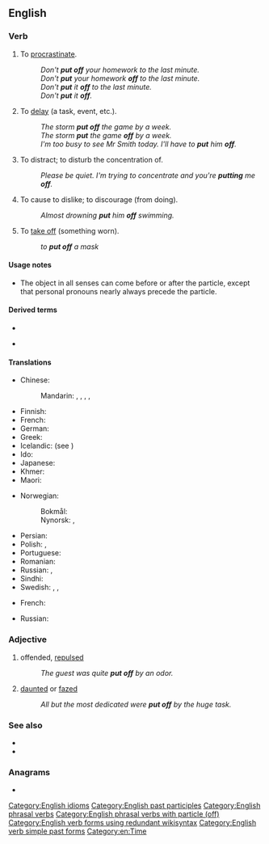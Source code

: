 {{also|putoff}}
==English==

===Verb===
{{en-verb|puts off|putting off|put off}}

# {{lb|en|transitive}} To [[procrastinate]].
#: ''Don't '''put off''' your homework to the last minute.''
#: ''Don't '''put''' your homework '''off''' to the last minute.''
#: ''Don't '''put''' it '''off''' to the last minute.''
#: ''Don't '''put''' it '''off'''.''
# {{lb|en|transitive}} To [[delay]] (a task, event, etc.).
#: ''The storm '''put off''' the game by a week.''
#: ''The storm '''put''' the game '''off''' by a week.''
#: ''I'm too busy to see Mr Smith today. I'll have to '''put''' him '''off'''.''
# {{lb|en|transitive}} To distract; to disturb the concentration of.
#: ''Please be quiet. I'm trying to concentrate and you're '''putting''' me '''off'''.''
# {{lb|en|transitive}} To cause to dislike; to discourage (from doing).
#: ''Almost drowning '''put''' him '''off''' swimming.''
# {{lb|en|transitive|archaic}} To [[take off]] (something worn).
#: ''to '''put off''' a mask''

====Usage notes====
* The object in all senses can come before or after the particle, except that personal pronouns nearly always precede the particle.

====Derived terms====
* {{l|en|off-putting}}
* {{l|en|put-off}} {{qualifier|noun}}

====Translations====
{{trans-top|to delay}}
* Chinese:
*: Mandarin: {{t+|cmn|推遲|sc=Hani}}, {{t+|cmn|推迟|tr=tuīchí|sc=Hani}}, {{t+|cmn|順延|sc=Hani}}, {{t+|cmn|顺延|tr=shùnyán|sc=Hani}}, {{t+|cmn|延期|tr=yánqī|sc=Hani}}
* Finnish: {{t+|fi|lykätä}}
* French: {{t+|fr|ajourner}}
* German: {{t+|de|verschieben}}
* Greek: {{t+|el|αναβάλλω}}
* Icelandic: {{t|is|draga á langinn}} (see {{m|is|langur}})
* Ido: {{t+|io|tardigar}}
* Japanese: {{t+|ja|延期|tr=えんきする, enki suru|alt=延期する|sc=Jpan}}
* Khmer: {{t+|km|បង្ខន|tr=bɑŋkʰɑɑn|sc=Khmr}}
* Maori: {{t|mi|whakahoro}}
{{trans-mid}}
* Norwegian:
*: Bokmål: {{t+|nb|utsette}}
*: Nynorsk: {{t|nn|utsetje}}, {{t|nn|utsette}}
* Persian: {{t|fa|به تعویق انداختن|sc=fa-Arab}}
* Polish: {{t+|pl|przełożyć}}, {{t+|pl|odłożyć}}
* Portuguese: {{t+|pt|adiar}}
* Romanian: {{t+|ro|amâna}}
* Russian: {{t+|ru|откла́дывать|impf}}, {{t+|ru|отложи́ть|pf}}
* Sindhi: {{t|sd|put off|tr=Sindhi|sc=sd-Arab}}
* Swedish: {{t|sv|dra i långbänk}}, {{t+|sv|dra på}}, {{t+|sv|skjuta upp}}
{{trans-bottom}}

{{trans-top|to offend, repulse}}
* French: {{t+|fr|rebuter}}
{{trans-mid}}
* Russian: {{t+|ru|отталкивать|impf}}
{{trans-bottom}}

===Adjective===
{{en-adj}}

# offended, [[repulsed]]
#: ''The guest was quite '''put off''' by an odor.''
# [[daunted]] or [[fazed]]
#: ''All but the most dedicated were '''put off''' by the huge task.''

===See also===
* {{l|en|set off}}
* {{l|en|throw off}}

===Anagrams===
* {{anagrams|en|off-put|offput}}

[[Category:English idioms]]
[[Category:English past participles]]
[[Category:English phrasal verbs]]
[[Category:English phrasal verbs with particle (off)]]
[[Category:English verb forms using redundant wikisyntax]]
[[Category:English verb simple past forms]]
[[Category:en:Time]]